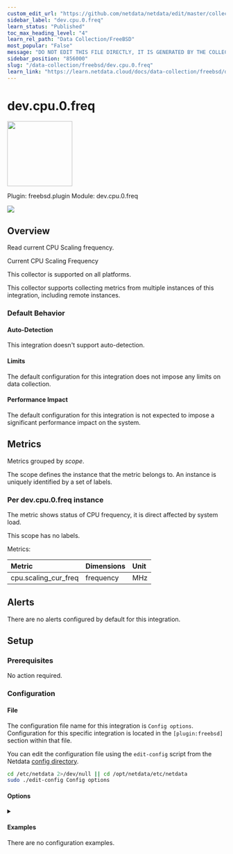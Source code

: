 ```yaml
---
custom_edit_url: "https://github.com/netdata/netdata/edit/master/collectors/freebsd.plugin/metadata.yaml"
sidebar_label: "dev.cpu.0.freq"
learn_status: "Published"
toc_max_heading_level: "4"
learn_rel_path: "Data Collection/FreeBSD"
most_popular: "False"
message: "DO NOT EDIT THIS FILE DIRECTLY, IT IS GENERATED BY THE COLLECTOR'S metadata.yaml FILE"
sidebar_position: "856000"
slug: "/data-collection/freebsd/dev.cpu.0.freq"
learn_link: "https://learn.netdata.cloud/docs/data-collection/freebsd/dev.cpu.0.freq"
---
```



# dev.cpu.0.freq


<img src="https://netdata.cloud/img/freebsd.svg" width="150"/>


Plugin: freebsd.plugin
Module: dev.cpu.0.freq

<img src="https://img.shields.io/badge/maintained%20by-Netdata-%2300ab44" />

## Overview

Read current CPU Scaling frequency.

Current CPU Scaling Frequency

This collector is supported on all platforms.

This collector supports collecting metrics from multiple instances of this integration, including remote instances.


### Default Behavior

#### Auto-Detection

This integration doesn't support auto-detection.

#### Limits

The default configuration for this integration does not impose any limits on data collection.

#### Performance Impact

The default configuration for this integration is not expected to impose a significant performance impact on the system.


## Metrics

Metrics grouped by *scope*.

The scope defines the instance that the metric belongs to. An instance is uniquely identified by a set of labels.



### Per dev.cpu.0.freq instance

The metric shows status of CPU frequency, it is direct affected by system load.

This scope has no labels.

Metrics:

| Metric | Dimensions | Unit |
|:------|:----------|:----|
| cpu.scaling_cur_freq | frequency | MHz |



## Alerts

There are no alerts configured by default for this integration.


## Setup

### Prerequisites

No action required.

### Configuration

#### File

The configuration file name for this integration is `Config options`.
Configuration for this specific integration is located in the `[plugin:freebsd]` section within that file.


You can edit the configuration file using the `edit-config` script from the
Netdata [config directory](/docs/configuring/configuration#the-netdata-config-directory).

```bash
cd /etc/netdata 2>/dev/null || cd /opt/netdata/etc/netdata
sudo ./edit-config Config options
```
#### Options



<details><summary></summary>

| Name | Description | Default | Required |
|:----|:-----------|:-------|:--------:|
| dev.cpu.0.freq | Enable or disable CPU Scaling frequency metric. | yes | no |

</details>

#### Examples
There are no configuration examples.


